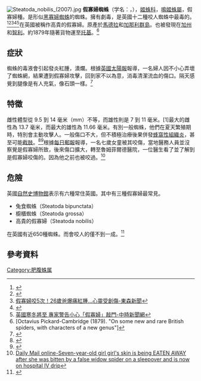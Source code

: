 [[File:Steatoda_nobilis_(2007).jpg|thumb]]
'''假寡婦蜘蛛'''（学名：{{lang|la|Steatoda nobilis}}，{{lang-en|False Widow Spider}}），[[姬蛛科|姬蛛科]]，[[鳴姬蛛屬|鳴姬蛛屬]]，假寡婦種。是形似[[黑寡婦蜘蛛|黑寡婦蜘蛛]]的蜘蛛。擁有劇毒，是英國十二種咬人蜘蛛中最毒的。<ref>{{Cite web |url=https://www.ettoday.net/news/20131024/286377.htm |title=毒蜘蛛「假寡婦」咬一口休養一年　英國中學急關閉消毒-東森新聞雲 |accessdate=2020-10-12 |archive-date=2015-10-06 |archive-url=https://web.archive.org/web/20151006182546/http://www.ettoday.net/news/20131024/286377.htm |dead-url=no }}</ref><ref>{{Cite web |url=https://www.bbc.com/zhongwen/trad/science/2014/09/140930_uk_spider_finger |title=英女子被假黑寡婦蜘蛛咬後截去手指-BBC中文網 |accessdate=2020-10-12 |archive-date=2015-09-03 |archive-url=https://web.archive.org/web/20150903234144/http://www.bbc.com/zhongwen/trad/science/2014/09/140930_uk_spider_finger |dead-url=no }}</ref><ref>[https://news.ebc.net.tw/news/world/177594 假寡婦咬5次！26歲爸爆痛紅腫…心靈受創傷-東森新聞]</ref><ref>{{Cite web |url=https://news.ltn.com.tw/news/world/breakingnews/2910918 |title=遭毒蛛「假寡婦」夜襲5次 26歲男子傷口潰爛臥床2個月-自由電子報 |accessdate=2020-10-12 |archive-date=2019-10-04 |archive-url=https://web.archive.org/web/20191004072644/https://news.ltn.com.tw/news/world/breakingnews/2910918 |dead-url=no }}</ref><ref>[https://www.chinatimes.com/realtimenews/20150913003082-260408?chdtv 英國寒冬將至 專家警告小心「假寡婦」敲門-中時新聞網]</ref>在英國被稱作高貴的假寡婦。原產於[[馬德拉|馬德拉]]和[[加那利群島|加那利群島]]。也被發現在[[加州|加州]]和[[智利|智利]]。約1879年隨著貨物運至[[托基|托基]]。<ref>[Octavius Pickard-Cambridge (1879). "On some new and rare British spiders, with characters of a new genus"]</ref>

==症狀==
蜘蛛的毒液會引起發炎紅腫，潰爛。根據[[英國太陽報|英國太陽報]]報導，一名婦人因不小心弄壞了蜘蛛網，結果遭到假寡婦攻擊，回到家不以為意，消毒清潔流血的傷口。隔天感覺到腿像是有人充氣，像石頭一樣。<ref>{{Cite web |url=https://www.thesun.co.uk/news/12786950/false-widow-spider-sex-crazed-frenzy-bites-gran/ |title=False widow spider in ‘sex-crazed frenzy’ due to mating season bites gran making her leg blow up like ‘massive balloon’-the sun |accessdate=2020-10-12 |archive-date=2020-11-19 |archive-url=https://web.archive.org/web/20201119212922/https://www.thesun.co.uk/news/12786950/false-widow-spider-sex-crazed-frenzy-bites-gran/ |dead-url=no }}</ref>

==特徵==
雌性體型從 9.5 到 14 毫米（mm）不等，而雄性則是 7 到 11 毫米。[1]最大的雌性為 13.7 毫米，而最大的雄性為 11.66 毫米。有別一般蜘蛛，他們在夏天繁殖期時，特別會主動攻擊人。一般傷口不大，但不積極治療後果併發[[蜂窩性組織炎|蜂窩性組織炎]]，甚至可能[[截肢|截肢]]。<ref>{{Cite web |url=https://hk.appledaily.com/international/20150918/XBI34YA73KCVHKKMBTZTWVR63Y/ |title=香港蘋果日報-假寡婦蛛咬一口 得意妹爛腳無得走 |access-date=2020-10-13 |archive-date=2021-06-21 |archive-url=https://web.archive.org/web/20210621165403/https://hk.appledaily.com/international/20150918/XBI34YA73KCVHKKMBTZTWVR63Y/ }}</ref><ref>{{Cite web |url=https://news.ltn.com.tw/news/world/breakingnews/629663 |title=自由電子報-「假寡婦」咬一口 英國婦女險截肢 |accessdate=2020-10-13 |archive-date=2020-10-14 |archive-url=https://web.archive.org/web/20201014143551/https://news.ltn.com.tw/news/world/breakingnews/629663 |dead-url=no }}</ref>根據[[每日郵報|每日郵報]]報導，一名七歲女童被其咬傷，當地醫務人員並沒察覺是假寡婦所致，後來傷口擴大，轉至魯姆菲爾德醫院，一位醫生看了並了解到是假寡婦咬傷的。因為他之前也被咬過。<ref>[https://www.dailymail.co.uk/news/article-6127661/ Daily Mail online-Seven-year-old girl girl's skin is being EATEN AWAY after she was bitten by a false widow spider on a sleepover and is now on hospital IV drip]</ref>

==危險==
英國[[自然史博物館_(倫敦)|自然史博物館]]表示有六種常住英國。其中有三種假寡婦最常見。
*兔食蜘蛛（Steatoda bipunctata）
*櫥櫃蜘蛛（Steatoda grossa）
*高貴的假寡婦（Steatoda nobilis）
在英國有近650種蜘蛛。而會咬人的僅不到一成。<ref>{{cite web |author1=The Trustees of The Natural History Museum, London |title=How dangerous are false widow spiders? |url=https://www.nhm.ac.uk/discover/how-dangerous-are-false-widow-spiders.html |website=www.nhm.ac.uk |publisher=The Trustees of The Natural History Museum, London |accessdate=2020-10-26 |archive-date=2020-12-07 |archive-url=https://web.archive.org/web/20201207185250/https://www.nhm.ac.uk/discover/how-dangerous-are-false-widow-spiders.html |dead-url=no }}</ref>

==參考資料==
{{reflist}}

{{taxonbar}}
[[Category:肥腹蛛属|Category:肥腹蛛属]]